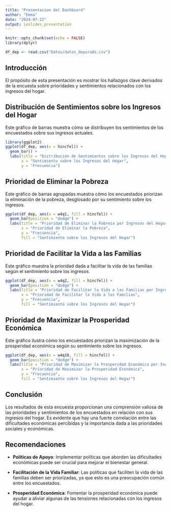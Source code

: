 ---
title: "Presentacion del Dashboard"
author: "Emma"
date: "2024-07-22"
output: ioslides_presentation
---

```{r setup, include=FALSE}
knitr::opts_chunk$set(echo = FALSE)
library(dplyr)

df_dep <- read.csv("Datos/datos_depurado.csv")
```

## Introducción

El propósito de esta presentación es mostrar los hallazgos clave derivados de la encuesta sobre prioridades y sentimientos relacionados con los ingresos del hogar.

## Distribución de Sentimientos sobre los Ingresos del Hogar

Este gráfico de barras muestra cómo se distribuyen los sentimientos de los encuestados sobre sus ingresos actuales.


```{r}
library(ggplot2)
ggplot(df_dep, aes(x = hincfel)) +
  geom_bar() +
  labs(title = "Distribución de Sentimientos sobre los Ingresos del Hogar", 
       x = "Sentimiento sobre los Ingresos del Hogar", 
       y = "Frecuencia")
```

## Prioridad de Eliminar la Pobreza

Este gráfico de barras agrupadas muestra cómo los encuestados priorizan la eliminación de la pobreza, desglosado por su sentimiento sobre los ingresos.

```{r}
ggplot(df_dep, aes(x = w4q1, fill = hincfel)) +
  geom_bar(position = "dodge") +
  labs(title = "Prioridad de Eliminar la Pobreza por Ingresos del Hogar", 
       x = "Prioridad de Eliminar la Pobreza", 
       y = "Frecuencia",
       fill = "Sentimiento sobre los Ingresos del Hogar")
```

## Prioridad de Facilitar la Vida a las Familias

Este gráfico muestra la prioridad dada a facilitar la vida de las familias según el sentimiento sobre los ingresos.

```{r}
ggplot(df_dep, aes(x = w4q2, fill = hincfel)) +
  geom_bar(position = "dodge") +
  labs(title = "Prioridad de Facilitar la Vida a las Familias por Ingresos del Hogar", 
       x = "Prioridad de Facilitar la Vida a las Familias", 
       y = "Frecuencia",
       fill = "Sentimiento sobre los Ingresos del Hogar")
```

## Prioridad de Maximizar la Prosperidad Económica

Este gráfico ilustra cómo los encuestados priorizan la maximización de la prosperidad económica según su sentimiento sobre los ingresos.

```{r}
ggplot(df_dep, aes(x = w4q10, fill = hincfel)) +
  geom_bar(position = "dodge") +
  labs(title = "Prioridad de Maximizar la Prosperidad Económica por Ingresos del Hogar", 
       x = "Prioridad de Maximizar la Prosperidad Económica", 
       y = "Frecuencia",
       fill = "Sentimiento sobre los Ingresos del Hogar")
```

## Conclusión

Los resultados de esta encuesta proporcionan una comprensión valiosa de las prioridades y sentimientos de los encuestados en relación con sus ingresos del hogar. Es evidente que hay una fuerte correlación entre las dificultades económicas percibidas y la importancia dada a las prioridades sociales y económicas.

## Recomendaciones

- **Políticas de Apoyo**: Implementar políticas que aborden las dificultades económicas puede ser crucial para mejorar el bienestar general.

- **Facilitación de la Vida Familiar**: Las políticas que faciliten la vida de las familias deben ser priorizadas, ya que esto es una preocupación común entre los encuestados.

- **Prosperidad Económica**: Fomentar la prosperidad económica puede ayudar a aliviar algunas de las tensiones relacionadas con los ingresos del hogar.

